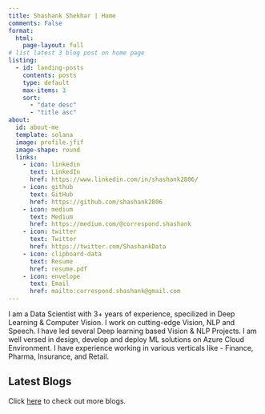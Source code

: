 ```yaml
---
title: Shashank Shekhar | Home
comments: False
format:
  html:
    page-layout: full
# list latest 3 blog post on home page
listing:
  - id: landing-posts
    contents: posts
    type: default
    max-items: 3
    sort: 
      - "date desc"
      - "title asc"
about:
  id: about-me
  template: solana
  image: profile.jfif
  image-shape: round
  links:
    - icon: linkedin
      text: LinkedIn
      href: https://www.linkedin.com/in/shashank2806/
    - icon: github
      text: GitHub
      href: https://github.com/shashank2806
    - icon: medium
      text: Medium
      href: https://medium.com/@correspond.shashank  
    - icon: twitter
      text: Twitter
      href: https://twitter.com/ShashankData
    - icon: clipboard-data
      text: Resume
      href: resume.pdf
    - icon: envelope
      text: Email
      href: mailto:correspond.shashank@gmail.com
---
```


:::{#about-me}
I am a Data Scientist with 3+ years of experience, specilized in Deep Learning & Computer Vision. I work on cutting-edge Vision, NLP and Speech. I have led several Deep learning based Vision & NLP Projects. I am well versed in design, develop and deploy ML solutions on Azure Cloud Environment. I have experience working in various verticals like - Finance, Pharma, Insurance, and Retail.
:::

:::::{.grid}
::::{.g-col-12 .g-col-md-12}
## Latest Blogs
Click [here](blog.qmd) to check out more blogs.

:::{#landing-posts}
:::
::::
:::::


<a href="https://info.flagcounter.com/Gtp6"><img
          src="https://s01.flagcounter.com/count/Gtp6/bg_FFFFFF/txt_000000/border_FFFFFF/columns_5/maxflags_12/viewers_0/labels_0/pageviews_0/flags_0/percent_0/"
          border="0" style="display:none"></a>